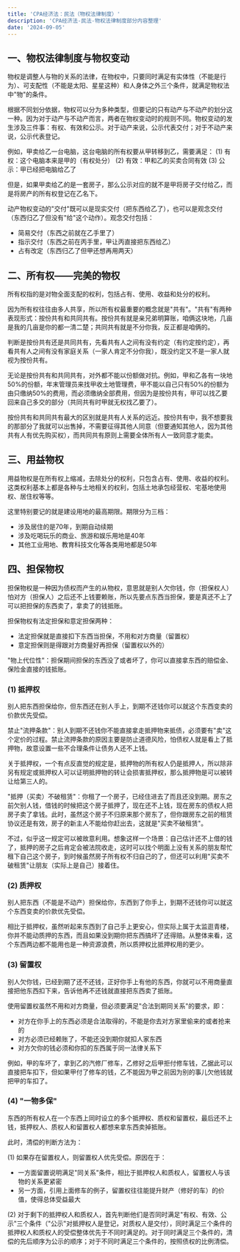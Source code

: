 ```yaml
---
title: 'CPA经济法：民法（物权法律制度）'
description: 'CPA经济法-民法-物权法律制度部分内容整理'
date: '2024-09-05'
---
```


## 一、物权法律制度与物权变动

物权是调整人与物的关系的法律，在物权中，只要同时满足有实体性（不能是行为）、可支配性（不能是太阳、星星这种）和人身体之外三个条件，就满足物权法中"物"的条件。

根据不同划分依据，物权可以分为多种类型，但要记的只有动产与不动产的划分这一种。因为对于动产与不动产而言，两者在物权变动时的规则不同。物权变动的发生涉及三件事：有权、有效和公示。对于动产来说，公示代表交付；对于不动产来说，公示代表登记。

例如，甲卖给乙一台电脑，这台电脑的所有权要从甲转移到乙，需要满足：
(1) 有权：这个电脑本来是甲的（有权处分）
(2) 有效：甲和乙的买卖合同有效
(3) 公示：甲已经把电脑给乙了

但是，如果甲卖给乙的是一套房子，那么公示对应的就不是甲将房子交付给乙，而是将房产的所有权登记在乙名下。

动产物权变动的"交付"既可以是现实交付（把东西给乙了），也可以是观念交付（东西归乙了但没有"给"这个动作）。观念交付包括：

- 简易交付（东西之前就在乙手里了）
- 指示交付（东西之前在丙手里，甲让丙直接把东西给乙）
- 占有改定（东西归乙了但甲还想再用两天）

## 二、所有权——完美的物权

所有权指的是对物全面支配的权利，包括占有、使用、收益和处分的权利。

因为所有权往往由多人共享，所以所有权最重要的概念就是"共有"。"共有"有两种表现形式：按份共有和共同共有。按份共有就是亲兄弟明算账，咱俩这块地，几亩是我的几亩是你的都一清二楚；共同共有就是不分你我，反正都是咱俩的。

判断是按份共有还是共同共有，先看共有人之间有没有约定（有约定按约定），再看共有人之间有没有家庭关系（一家人肯定不分你我），既没约定又不是一家人就视为按份共有。

无论是按份共有和共同共有，对外都不能以份额做对抗。例如，甲和乙各有一块地50%的份额，年末管理员来找甲收土地管理费，甲不能以自己只有50%的份额为由只缴纳50%的费用，而必须缴纳全部费用，但因为是按份共有，甲可以找乙要回来自己多交的部分（共同共有时甲就无权找乙要了）。

按份共有和共同共有最大的区别就是共有人关系的远近。按份共有中，我不想要我的那部分了我就可以出售掉，不需要征得其他人同意（但要通知其他人，因为其他共有人有优先购买权），而共同共有原则上需要全体所有人一致同意才能卖。

## 三、用益物权

用益物权是在所有权上缩减，去除处分的权利，只包含占有、使用、收益的权利。这类权利基本上都是各种与土地相关的权利，包括土地承包经营权、宅基地使用权、居住权等等。

这里特别要记的就是建设用地的最高期限。期限分为三档：

- 涉及居住的是70年，到期自动续期
- 涉及吃喝玩乐的商业、旅游和娱乐用地是40年
- 其他工业用地、教育科技文化等各类用地都是50年

## 四、担保物权

担保物权是一种因为债权而产生的从物权，意思就是别人欠你钱，你（担保权人）怕对方（担保人）之后还不上钱要赖账，所以先要点东西当担保，要是真还不上了可以把担保的东西卖了，拿卖了的钱抵账。

担保物权有法定担保和意定担保两种：

- 法定担保就是直接扣下东西当担保，不用和对方商量（留置权）
- 意定担保则是得跟对方商量好再担保（留置权以外的）

"物上代位性"：担保期间担保的东西没了或者坏了，你可以直接拿东西的赔偿金、保险金直接的钱抵账。

### (1) 抵押权

别人把东西担保给你，但东西还在别人手上，到期不还钱你可以就这个东西变卖的价款优先受偿。

禁止"流押条款"：别人到期不还钱你不能直接拿走抵押物来抵债，必须要有"卖"这个定价的过程。禁止流押条款的原因主要是防止道德风险，怕债权人就是看上了抵押物，故意设置一些不合理条件让债务人还不上钱。

关于抵押权，一个有点反直觉的规定是，抵押物的所有权人仍是抵押人，所以除非另有规定或抵押权人可以证明抵押物的转让会损害抵押权，那么抵押物是可以被转让给第三人的。

"抵押（买卖）不破租赁"：你租了一个房子，已经住进去了而且还没到期。房东之前欠别人钱，借钱的时候把这个房子抵押了，现在还不上钱，现在房东的债权人把房子卖了拿钱。此时，虽然这个房子不归原来那个房东了，但你跟房东之前的租赁协议还是有效，房子的新主人不能给你赶出去，这就是"买卖不破租赁"。

不过，似乎这一规定可以被故意利用。想象这样一个场景：自己估计还不上借的钱了，抵押的房子之后肯定会被法院收走，这时可以找个明面上没有关系的朋友帮忙租下自己这个房子，到时候虽然房子所有权不归自己的了，但还可以利用"买卖不破租赁"让朋友（实际上是自己）接着住。

### (2) 质押权

别人把东西（不能是不动产）担保给你，东西到了你手上，到期不还钱你可以就这个东西变卖的价款优先受偿。

相比于抵押权，虽然听起来东西到了自己手上更安心，但实际上属于太监逛青楼，你并不能动质押的东西，而且如果没到期你把东西搞坏了还得赔。从整体来看，这个东西两边都不能用也是一种资源浪费，所以质押权比抵押权用的更少。

### (3) 留置权

别人欠你钱，已经到期了还不还钱，正好你手上有他的东西，你就可以不用商量直接把他东西扣下来，告诉他再不还钱就直接把东西卖了抵账。

使用留置权虽然不用和对方商量，但必须要满足"合法到期同关系"的要求，即：

- 对方在你手上的东西必须是合法取得的，不能是你去对方家里偷来的或者抢来的
- 对方必须已经赖账了，不能还没到期你就扣人家东西
- 对方欠你的钱必须和你扣的东西属于同一法律关系下

例如，甲的车坏了，拿到乙的汽修厂修车，乙修好之后甲拒付修车钱，乙据此可以直接把车扣下，但如果甲付了修车的钱，乙不能因为甲之前因为别的事儿欠他钱就把甲的车扣了。

### (4) "一物多保"

东西的所有权人在一个东西上同时设立的多个抵押权、质权和留置权，最后还不上钱，抵押权人、质权人和留置权人都想来拿东西卖掉抵账。

此时，清偿的判断方法为：

(1) 如果存在留置权人，则留置权人优先受偿。原因在于：

- 一方面留置说明满足"同关系"条件，相比于抵押权人和质权人，留置权人与该物的关系更紧密
- 另一方面，引用上面修车的例子，留置权往往能提升财产（修好的车）的价值，使得总体受益最大

(2) 对于剩下的抵押权人和质权人，首先判断他们是否同时满足"有权、有效、公示"三个条件（"公示"对抵押权人是登记，对质权人是交付），同时满足三个条件的抵押权人和质权人的受偿整体优先于不同时满足的。对于同时满足三个条件的，清偿的先后顺序为公示的顺序；对于不同时满足三个条件的，按照债权的比例清偿。
